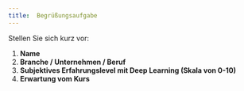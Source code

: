 ```yaml
---
title:  Begrüßungsaufgabe
---
```


Stellen Sie sich kurz vor:

1. **Name**
2. **Branche / Unternehmen / Beruf**
3. **Subjektives Erfahrungslevel mit Deep Learning (Skala von 0-10)**
4. **Erwartung vom Kurs**
